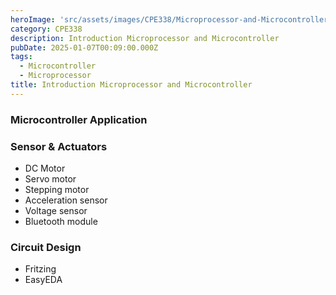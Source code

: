 ```yaml
---
heroImage: 'src/assets/images/CPE338/Microprocessor-and-Microcontroller-Systems.webp'
category: CPE338
description: Introduction Microprocessor and Microcontroller
pubDate: 2025-01-07T00:09:00.000Z
tags:
  - Microcontroller
  - Microprocessor
title: Introduction Microprocessor and Microcontroller
---
```


### Microcontroller Application

### Sensor & Actuators

- DC Motor
- Servo motor
- Stepping motor
- Acceleration sensor
- Voltage sensor
- Bluetooth module

### Circuit Design

- Fritzing
- EasyEDA

